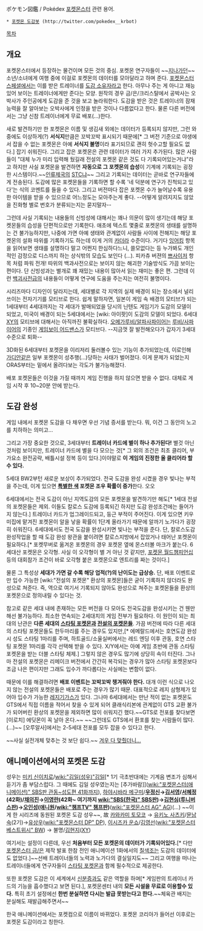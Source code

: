 ポケモン図鑑 / Pokédex
[[포켓몬스터]] 관련 용어.

 * [[포켓몬 도감]]봇 (http://twitter.com/pokedex__krbot)

[[목차]]

== 개요 ==
포켓몬스터에서 등장하는 물건이며 모든 것의 중심. 포켓몬 연구자들이 ~~[[지나가던]]~~ 소년/소녀에게 여행 중에 이걸로 포켓몬의 데이터를 모아달라고 하며 준다. [[포켓몬스터 스페셜]]에서는 이를 받은 트레이너를 [[도감 소유자]]라고 한다. 아무나 주는 게 아니고 재능 있어 보이는 트레이너에게만 준다는 모양. 원작의 경우 금/은/크리스탈에서 공박사는 오박사가 주인공에게 도감을 준 것을 보고 놀라워한다. 도감을 받은 것은 트레이너의 잠재 능력을 잘 알아보는 오박사에게 인정을 받은 것이나 다름없다고 한다. 물론 다른 버전에서는 그냥 신참 트레이너에게 무료 배포(...)한다.

새로 발견하기만 한 포켓몬은 이름 및 생김새 외에는 데이터가 등록되지 않지만, 그런 와중에도 이상하게(?) '''서식지'''만큼은 꼬박꼬박 표시되기 때문에[* 그 버전 기준으로 야생에서 잡을 수 없는 포켓몬은 아예 '''서식지 불명'''이라 표기되므로 괜히 헛수고할 필요도 없다.] 잡기 쉬워진다. 그리고 잡은 포켓몬은 관련 데이터가 여러 가지 추가된다. 많은 사람들이 "대체 누가 미리 입력해 뒀길래 전설의 포켓몬 같은 것도 다 기록되어있는거냐"라고 하지만 사실 포켓몬을 발견하면 '''자동으로 그 포켓몬의 습성'''이 기계에 기록되는 굉장한 시스템이다.~~[[인류제국]]의 [[STC]]냐~~ 그리고 기록되는 데이터는 곧바로 연구자들에게 전송된다. 도감에 많은 포켓몬들을 기록하면 할 수록 '네 덕분에 연구가 진척되고 있다'는 식의 코멘트를 들을 수 있다. 그리고 버전마다 잡은 포켓몬 수가 늘어날수록 유용한 아이템을 받을 수 있으므로 어느정도는 모아주는게 좋다. --어떻게 알려지지도 않았을 진화형 별로 번호가 분류되는지는 묻지말자--

그런데 사실 기록되는 내용들의 신빙성에 대해서는 꽤나 의문이 많이 생기는데 해당 포켓몬들의 습성을 단편적으로만 기록한다. 애초에 텍스트 몇줄로 포켓몬의 생태를 설명하는 건 불가능하지만, 나중에 가면 아예 생태와 관계없이 사람들 사이에 전해지는 해당 포켓몬의 설화 따위를 기록하기도 하는데 이게 거의 [[카더라]] 수준이다. 거기다 [[잉어킹]] 항목을 읽어보면 생태를 설명하다 말고 어쩐지 한심하다느니, 쓸모없다는 등 누가봐도 개인적인 감정으로 디스까지 하는 상식밖의 모습도 보인다 (...). 피카츄 버젼의 [[쁘사이저]] 항목 처럼 파워 전개! 따위의 백과사전으로는 보이지 않는 해괴한 기술방식도 가끔 보이는 편이다. 단 신빙성과는 별개로 꽤 재밌는 내용이 많아서 읽는 재미는 좋은 편. 그런데 이런 [[백괴사전]]급의 내용들이 어떻게 연구에 도움을 주는지는 여전히 불명이다.

시리즈마다 디자인이 달라지는데, 세대별로 각 지역의 실제 배경이 되는 장소에서 널리 쓰이는 전자기기를 모티브로 한다. 쉽게 말하자면, 일본이 게임 속 배경의 모티브가 되는 1세대부터 4세대까지는 각 세대가 발매되었을 당시의 닌텐도 게임기가 도감의 모델이 되었고, 미국이 배경이 되는 5세대에서는 [wiki: 아이팟]이 도감의 모델이 되었다. 6세대 [[포켓몬스터 XY|XY]]의 모티브에 대해서는 아직까진 불확실하다. [[포켓몬스터 오메가루비/알파사파이어|오메가루비/알파사파이어]]는 [[포켓몬스터 루비/사파이어|루비/사파이어]]의 기종인 [[게임보이 어드밴스]]가 모티브다. --지금껏 잘 발전해오다가 갑자기 3세대 수준으로 퇴화--

3D화된 6세대부터 포켓몬을 이리저리 둘러볼수 있는 기능이 추가되었는데, 이로인해 [[가디안]]같은 일부 포켓몬이 성추행(...)당하는 사태가 벌어졌다. 이게 문제가 되었는지 ORAS부터는 밑에서 올려다보는 각도가 불가능해졌다.

배포 포켓몬들은 이것을 가질 때까지 게임 진행을 하지 않으면 받을 수 없다. 대체로 게임 시작 후 10~20분 안에 받는다.

== 도감 완성 ==
게임 내에서 포켓몬 도감을 다 채우면 우선 기념 증서를 받는다. 뭐, 이건 그 동안의 노고를 치하하는 의미고...

그리고 가장 중요한 것으로, 3세대부터 '''트레이너 카드에 별이 하나 추가된다!''' 별것 아닌 것처럼 보이지만, 트레이너 카드에 별을 다 모으는 것[* 그 외의 조건은 최초 클리어, 부가요소 완전공략, 배틀시설 정복 등이 있다.]이야말로 '''이 게임의 진정한 올 클리어라 할 수 있다.'''

5세대 BW2부턴 새로운 보상이 추가되었다. 전국 도감을 완성 시켰을 경우 빛나는 부적을 주는데, 이게 있으면 '''[[특별한 색]] 포켓몬 조우 확률이 증가'''한다. 오오

6세대에서는 전국 도감이 아닌 지역도감의 모든 포켓몬을 발견하기만 해도[* 1세대 전설의 포켓몬들은 제외. 이들도 칼로스 도감에 등록되긴 하지만 도감 완성조건에는 들어가지 않는다.] 트레이너 카드가 업그레이드되고, 둥근 부적이 주어진다. 이게 있으면 키우미집에 맡겨진 포켓몬이 알을 낳을 확률이 1단계 올라가기 때문에 알까기 노가다가 굉장히 쉬워진다. 6세대에서도 전국 도감을 완성시키면 빛나는 부적을 준다. 단, 칼로스도감 완성작업을 할 때 도감 완성 왕관을 붙이려면 칼로스지방에서 잡았거나 태어난 포켓몬이 필요하다.[* 포켓무버로 옮겨온 포켓몬의 경우 포켓몬 옆에 몬스터볼 마크가 붙는다. 6세대산 포켓몬은 오각형. 사실 이 오각형이 별 거 아닌 것 같지만, [[포켓몬 월드챔피언십]] 등의 대회참가 조건이 바로 오각형 붙은 포켓몬으로 엔트리를 짜는 것이다.]

물론 그 특성상 '''세대가 가면 갈 수록 해당 업적(?)의 난이도는 급상승.'''  단, 배포 이벤트로만 입수 가능한 [wiki:"전설의 포켓몬" 환상의 포켓몬]들은 굳이 기록하지 않더라도 완성으로 쳐준다. 즉, 역으로 여기서 기록되지 않아도 완성으로 쳐주는 포켓몬들을 환상의 포켓몬으로 정의내릴 수 있다는 것.

참고로 같은 세대 내에 존재하는 모든 버전을 다 모아도 전국도감을 완성시키는 건 웬만해선 불가능하다. 최소한 연속되는 2세대치의 게임 전부가 필요하다. 이 원인이 되는 최대의 난관은 '''다른 세대의 [[스타팅 포켓몬]]과 [[전설의 포켓몬]]들'''. 가끔 버전에 따라 다른 세대의 스타팅 포켓몬들도 한두마리를 주는 경우도 있지만,[* 에메랄드에서는 호연도감 완성 시 성도 스타팅 1마리를 주며, 하트골드/소울실버에서는 레드 엔딩 이후 관동, 호연 스타팅 포켓몬 1마리를 각각 선택해 받을 수 있다. X/Y에서는 아예 게임 초반에 관동 스타팅 포켓몬을 받는 더블 스타팅 체제.] 그렇지 않은 경우도 많기에 상당히 속이 터진다. 그나마 전설의 포켓몬은 리메이크 버전에서 간간히 복각되는 경우가 많아 스타팅 포켓몬보다 조금 나은 편이지만 그래도 입수가 까다롭다는 사실에는 변함이 없다.

때문에 이를 해결하려면 '''배포 이벤트는 꼬박꼬박 챙겨줘야 한다.''' 대개 이런 식으로 나오지 않는 전설의 포켓몬들은 배포로 주는 경우가 많기 때문. 대표적으로 레지 삼형제가 있어야 입수가 가능한 [[레지기가스]]가 있다. 그나마 6세대에서는 만난 적이 없는 포켓몬도 GTS에서 직접 이름을 적어서 찾을 수 있게 되어 클래식리본에 관계없이 GTS 교환 불가가 되어버린 환상의 포켓몬을 제외하면 많이 쉬워지긴 했다.~~GTS로 전포를 찾다보면 [이로치] 에딧몬이 꼭 날아 온다.~~ ~~그런데도 GTS에서 환포를 찾는 사람들이 많다.(...)~~ [오루알사]에서는 2-5세대 전포를 모두 잡을 수 있다고 한다.

~~사실 실전개체 맞추는 것 보단 쉽다.~~ [http://the-blue-wind.deviantart.com/art/Gotta-Catch-Them-All-309704545 겨우 다 맞췄더니...]

== 애니메이션에서의 포켓몬 도감 ==
성우는 [[미키 신이치로]]/[[wiki:"김일(성우)"김일]][* 1기 극초반대에는 기계음 변조가 심해서 듣기가 좀 부담스럽다. 그 때에도 김일 성우였는지는 [추가바람]]([[wiki:"포켓몬스터(애니메이션)" SBS판 관동~성도편 41화까지]]), [[하야시바라 메구미]]/'''[[우정신]]→[[김서영]]/[[서혜정]](42화)/[[채의진]]→[[이영란]](42화~ 여기까지 [[wiki:"SBS(한국)" SBS]]판)→[[김현심]]([[투니버스]]판)→[[오인성]]([[애니원]]/[[wiki:"챔프TV" 챔프]]판)'''([[wiki:"포켓몬스터 AG" AG]])(...) ~~이게 한 시리즈에 동원된 포켓몬 도감 성우~~, 故 [[카와카미 토모코]] → [[유키노 사츠키]]/[[문남숙]](2기)→[[유상우]]([[wiki:"포켓몬스터 DP" DP]]), [[이시즈카 운쇼]]/[[김영선]]([[wiki:"포켓몬스터 베스트위시" BW]]) → 불명/[[김현지]]([[포켓몬스터 XY(애니메이션)|XY]])

여기서는 설정이 다른데, 우선 '''처음부터 모든 포켓몬의 데이터가 기록되어있다.'''[* 다만 [[포켓몬스터 금/은]] 제작 발표 한참 전인 애니메이션 1화에서의 [[칠색조]]는 도감의 데이터에도 없었다.]~~선배 트레이너들의 노력과 노가다의 결실일지도~~ 그리고 여행을 떠나는 트레이너들에게 연구자들이 [[스타팅 포켓몬]]과 함께 필수적으로 제공한다.

또한 포켓몬 도감은 이 세계에서 [[신분증]]과도 같은 역할을 하며[* 게임판의 트레이너 카드의 기능을 흡수했다고 보면 된다.], 포켓몬센터 내의 '''모든 시설을 무료로 이용할수 있다.''' 특히 초기 설정에선 '''한번 분실하면 다시는 발급 못받는다고 한다.'''~~체육관 배지는 분실해도 재발급해주면서~~

한국 애니메이션에서는 포켓컴으로 이름이 바뀌었다. 포켓몬 코리아가 들어선 이후로는 포켓몬 도감이라고 칭한다.
